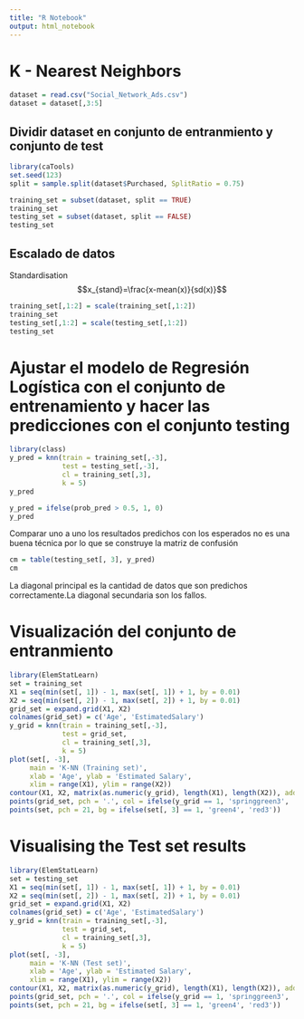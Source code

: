 ```yaml
---
title: "R Notebook"
output: html_notebook
---
```


# K - Nearest Neighbors


```r
dataset = read.csv("Social_Network_Ads.csv")
dataset = dataset[,3:5]
```




## Dividir dataset en conjunto de entranmiento y conjunto de test

```r
library(caTools)
set.seed(123)
split = sample.split(dataset$Purchased, SplitRatio = 0.75)
```



```r
training_set = subset(dataset, split == TRUE)
training_set
testing_set = subset(dataset, split == FALSE)
testing_set
```



## Escalado de datos

Standardisation $$x_{stand}=\frac{x-mean(x)}{sd(x)}$$

```r
training_set[,1:2] = scale(training_set[,1:2])
training_set
testing_set[,1:2] = scale(testing_set[,1:2])
testing_set
```

# Ajustar el modelo de Regresión Logística con el conjunto de entrenamiento y hacer las predicciones con el conjunto testing

```r
library(class)
y_pred = knn(train = training_set[,-3],
             test = testing_set[,-3],
             cl = training_set[,3],
             k = 5)
y_pred
```





```r
y_pred = ifelse(prob_pred > 0.5, 1, 0)
y_pred
```



Comparar uno a uno los resultados predichos con los esperados no es una buena técnica por lo que se construye la matriz de confusión

```r
cm = table(testing_set[, 3], y_pred)
cm
```

La diagonal principal es la cantidad de datos que son predichos correctamente.La diagonal secundaria son los fallos. 

# Visualización del conjunto de entranmiento

```r
library(ElemStatLearn)
set = training_set
X1 = seq(min(set[, 1]) - 1, max(set[, 1]) + 1, by = 0.01)
X2 = seq(min(set[, 2]) - 1, max(set[, 2]) + 1, by = 0.01)
grid_set = expand.grid(X1, X2)
colnames(grid_set) = c('Age', 'EstimatedSalary')
y_grid = knn(train = training_set[,-3],
             test = grid_set,
             cl = training_set[,3],
             k = 5)
plot(set[, -3],
     main = 'K-NN (Training set)',
     xlab = 'Age', ylab = 'Estimated Salary',
     xlim = range(X1), ylim = range(X2))
contour(X1, X2, matrix(as.numeric(y_grid), length(X1), length(X2)), add = TRUE)
points(grid_set, pch = '.', col = ifelse(y_grid == 1, 'springgreen3', 'tomato'))
points(set, pch = 21, bg = ifelse(set[, 3] == 1, 'green4', 'red3'))

```


# Visualising the Test set results

```r
library(ElemStatLearn)
set = testing_set
X1 = seq(min(set[, 1]) - 1, max(set[, 1]) + 1, by = 0.01)
X2 = seq(min(set[, 2]) - 1, max(set[, 2]) + 1, by = 0.01)
grid_set = expand.grid(X1, X2)
colnames(grid_set) = c('Age', 'EstimatedSalary')
y_grid = knn(train = training_set[,-3],
             test = grid_set,
             cl = training_set[,3],
             k = 5)
plot(set[, -3],
     main = 'K-NN (Test set)',
     xlab = 'Age', ylab = 'Estimated Salary',
     xlim = range(X1), ylim = range(X2))
contour(X1, X2, matrix(as.numeric(y_grid), length(X1), length(X2)), add = TRUE)
points(grid_set, pch = '.', col = ifelse(y_grid == 1, 'springgreen3', 'tomato'))
points(set, pch = 21, bg = ifelse(set[, 3] == 1, 'green4', 'red3'))
```

